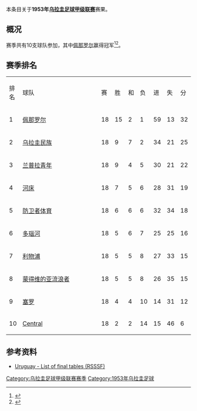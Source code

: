 本条目关于'''1953年[[乌拉圭足球甲级联赛|乌拉圭足球甲级联赛]]'''赛果。

==概况==
赛季共有10支球队参加，其中[[佩那罗尔足球俱乐部|佩那罗尔]]赢得冠军<ref>{{Cite web |url=http://www.campeoesdofutebol.com.br/uruguai.html |title=Campeoesdofutebol.com.br |accessdate=2017-08-25 |archive-date=2017-08-25 |archive-url=https://web.archive.org/web/20170825064212/http://www.campeoesdofutebol.com.br/uruguai.html |dead-url=no }}</ref><ref>{{Cite web |url=http://www.sobrefutbol.com/torneos/torneo_uruguayo.htm |title=Sobrefutbol.com |accessdate=2017-08-25 |archive-date=2017-08-25 |archive-url=https://web.archive.org/web/20170825063006/http://www.sobrefutbol.com/torneos/torneo_uruguayo.htm |dead-url=no }}</ref>。

==赛季排名==
{| class="wikitable" style="text-align:center;"
|排名||style="width:15em"|球队||赛||胜||和||负||进||失||分
|-
|1||align="left"|[[佩那罗尔足球俱乐部|佩那罗尔]]||18||15||2||1||59||13||32
|-
|2||align="left"|[[民族足球俱乐部|乌拉圭民族]]||18||9||7||2||34||21||25
|-
|3||align="left"|[[兰普拉青年|兰普拉青年]]||18||9||4||5||30||21||22
|-
|4||align="left"|[[河床竞技俱乐部_(乌拉圭)|河床]]||18||7||5||6||28||31||19
|-
|5||align="left"|[[防卫者体育|防卫者体育]]||18||6||6||6||32||34||18
|-
|6||align="left"|[[多瑙河足球俱乐部|多瑙河]]||18||5||6||7||25||25||16
|-
|7||align="left"|[[利物浦足球俱乐部_(乌拉圭)|利物浦]]||18||5||5||8||27||33||15
|-
|8||align="left"|[[蒙得维的亚流浪者足球俱乐部|蒙得维的亚流浪者]]||18||5||5||8||26||35||15
|-
|9||align="left"|[[塞罗竞技俱乐部|塞罗]]||18||4||4||10||14||31||12
|-
|10||align="left"|[[Central_Español|Central]]||18||2||2||14||15||46||6
|}

==参考资料==
{{reflist}}

*[http://www.rsssf.com/tablesu/uruhist.html Uruguay - List of final tables (RSSSF)]{{Wayback|url=http://www.rsssf.com/tablesu/uruhist.html |date=20100102114932 }}

{{Primera División Uruguaya seasons}}


[[Category:乌拉圭足球甲级联赛赛季|Category:乌拉圭足球甲级联赛赛季]]

[[Category:1953年乌拉圭足球|Category:1953年乌拉圭足球]]